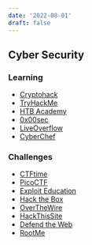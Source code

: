 ```yaml
---
date: '2022-08-01'
draft: false
---
```


## Cyber Security 

### Learning 
* [Cryptohack](https://cryptohack.org/)
* [TryHackMe](https://tryhackme.com/)
* [HTB Academy](https://academy.hackthebox.eu/)
* [0x00sec](https://0x00sec.org/)
* [LiveOverflow](https://www.youtube.com/@LiveOverflow)
* [CyberChef](https://gchq.github.io/CyberChef/)

### Challenges
* [CTFtime](https://ctftime.org/)
* [PicoCTF](https://picoctf.org/)
* [Exploit Education](https://exploit.education/)
* [Hack the Box](https://www.hackthebox.eu/)
* [OverTheWire](https://overthewire.org/wargames/)
* [HackThisSite](https://www.hackthissite.org/)
* [Defend the Web](https://defendtheweb.net/)
* [RootMe](https://www.root-me.org/?lang=en)

